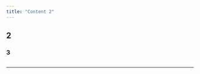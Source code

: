 ```yaml
---
title: "Content 2"
---
```


## 2

### 3

``` plaintext
```

------------------------------------------------------------------------

<!--# theme: spacelab  -->